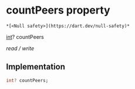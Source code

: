 # countPeers property

    *[<Null safety>](https://dart.dev/null-safety)*

[int](https://api.flutter.dev/flutter/dart-core/int-class.html)? countPeers

_read / write_

## Implementation

```dart
int? countPeers;


```
